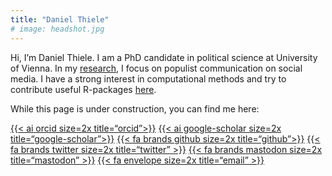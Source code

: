 ```yaml
---
title: "Daniel Thiele"
# image: headshot.jpg
---
```


Hi, I'm Daniel Thiele. I am a PhD candidate in political science at University of Vienna. In my [research](https://orcid.org/0000-0003-0324-4943){target="_blank"}, I focus on populist communication on social media. I have a strong interest in computational methods and try to contribute useful R-packages [here](https://github.com/thieled){target="_blank"}.

While this page is under construction, you can find me here:

[{{< ai orcid size=2x title="orcid">}}](https://orcid.org/0000-0003-0324-4943){target="_blank"} [{{< ai google-scholar size=2x title="google-scholar">}}](https://scholar.google.com/citations?user=phDzmA4AAAAJ){target="_blank"} [{{< fa brands github size=2x title="github">}}](https://github.com/thieled){target="_blank"} [{{< fa brands twitter size=2x title="twitter" >}}](https://twitter.com/daniel_t_thiele){target="_blank"} [{{< fa brands mastodon size=2x title="mastodon" >}}](https://mas.to/@thiele){target="_blank"} [{{< fa envelope size=2x title="email" >}}](mailto:daniel.thiele@univie.ac.at)
